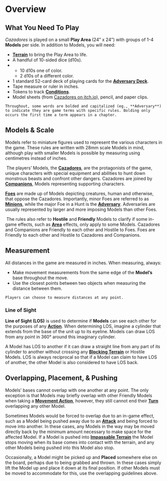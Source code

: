 # Overview {#overview}

## What You Need To Play {#materials}

*Cazadores* is played on a small **Play Area** (24” x 24”) with groups of 1-4 **Models** per side. In addition to Models, you will need:

- **[Terrain](#terrain)** to bring the Play Area to life.
- A handful of 10-sided dice (d10s).
- - 10 d10s one of color.
  - 2 d10s of a different color.
- 1 standard 52-card deck of playing cards for the **[Adversary Deck](#adeck)**.
- Tape measure or ruler in inches.
- Tokens to track **[Conditions](#conditions)**.
- Model sheets (from [Cazadores on itch.io](https://matachingames.itch.io/cazadores)), pencil, and paper clips.

```block
Throughout, some words are bolded and capitalized (eg., **Adversary**) to indicate they are game terms with specific rules. Bolding only occurs the first time a term appears in a chapter.
```

## Models & Scale {#scale}

Models refer to miniature figures used to represent the various characters in the game. These rules are written with 28mm scale Models in mind, although play with smaller Models is possible by measuring using centimetres instead of inches.

 The players’ Models, the **[Cazadores](#cazadores)**, are the protagonists of the game, unique characters with special equipment and abilities to hunt down monstrous beasts and confront other dangers. Cazadores are joined by **[Companions](#cazadores)**, Models representing supporting characters.

**[Foes](#foes)** are made up of Models depicting creatures, human and otherwise, that oppose the Cazadores. Importantly, minor Foes are referred to as **[Minions](#ftypes)**, while the major Foe in a Hunt is the **[Adversary](#adeck)**. Adversaries are usually represented by larger and more imposing Models than other Foes.

 The rules also refer to **Hostile** and **Friendly** Models to clarify if some in-game effects, such as **[Area](#areas)** effects, only apply to some Models. Cazadores and Companions are Friendly to each other and Hostile to Foes. Foes are Friendly to each other and Hostile to Cazadores and Companions.

## Measurement {#measurement}

All distances in the game are measured in inches. When measuring, always:

- Make movement measurements from the same edge of the **Model’s** base throughout the move.
- Use the closest points between two objects when measuring the distance between them.

```block
Players can choose to measure distances at any point. 
```

### Line of Sight {#los}

**Line of Sight (LOS)** is used to determine if **Models** can see each other for the purposes of any **[Action](#actions)**. When determining LOS, imagine a cylinder that extends from the base of the unit up to its eyeline. Models can draw LOS from any point in 360° around this imaginary cylinder. 

A Model has LOS to another if it can draw a straight line from any part of its cylinder to another without crossing any **[Blocking Terrain](#terrain)** or Hostile Models. LOS is always reciprocal so that if a Model can claim to have LOS of another, the other Model is also considered to have LOS back.

## Overlapping, Placement, & Pushing {#overlap}

Models’ bases cannot overlap with one another at any point. The only exception is that Models may briefly overlap with other Friendly Models when taking a **[Movement Action](#actions)**, however, they still cannot end their **[Turn](#turns)** overlapping any other Model.

Sometimes Models would be forced to overlap due to an in-game effect, such as a Model being pushed away due to an **[Attack](#attacks)** and being forced to move into another. In these cases, any Models in the way may be moved directly back by the minimum amount necessary to make space for the affected Model. If a Model is pushed into **[Impassable Terrain](#terrain)** the Model stops moving when its base comes into contact with the terrain, and any other Models being pushed into this Model also stop.

Occasionally, a Model might be picked up and **Placed** somewhere else on the board, perhaps due to being grabbed and thrown. In these cases simply lift the Model up and place it down at its final position. If other Models must be moved to accommodate for this, use the overlapping guidelines above.

